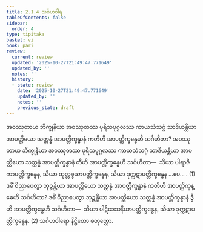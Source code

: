 ```yaml
---
title: 2.1.4 သင်္ဂဟဝါရ
tableOfContents: false
sidebar:
  order: 4
type: tipitaka
basket: vi
book: pari
review:
  current: review
  updated: '2025-10-27T21:49:47.771649'
  updated_by: ''
  notes: ''
  history:
  - state: review
    date: '2025-10-27T21:49:47.771649'
    updated_by: ''
    notes: ''
    previous_state: draft
---
```



<ReviewStatus review={frontmatter.review} showDetails={true} />

<HypothesisAnnotation frontmatter={frontmatter} />

<DynamicBreadcrumb />

<Division number="242" book="pari" e="ch" v="5" p="142">

<Paragraph number="994" book="pari">
အဝဿုတာယ ဘိက္ခုနိယာ အဝဿုတဿ ပုရိသပုဂ္ဂလဿ ကာယသံသဂ္ဂံ သာဒိယန္တိယာ အာပတ္တိယော သတ္တန္နံ အာပတ္တိက္ခန္ဓာနံ ကတိဟိ အာပတ္တိက္ခန္ဓေဟိ သင်္ဂဟိတာ? အဝဿုတာယ ဘိက္ခုနိယာ အဝဿုတဿ ပုရိသပုဂ္ဂလဿ ကာယသံသဂ္ဂံ သာဒိယန္တိယာ အာပတ္တိယော သတ္တန္နံ အာပတ္တိက္ခန္ဓာနံ တီဟိ အာပတ္တိက္ခန္ဓေဟိ သင်္ဂဟိတာ—  သိယာ ပါရာဇိကာပတ္တိက္ခန္ဓေန, သိယာ ထုလ္လစ္စယာပတ္တိက္ခန္ဓေန, သိယာ ဒုက္ကဋာပတ္တိက္ခန္ဓေန …ပေ… . (1)
</Paragraph>

<Paragraph number="995" book="pari">
ဒဓိံ ဝိညာပေတွာ ဘုဉ္ဇန္တိယာ အာပတ္တိယော သတ္တန္နံ အာပတ္တိက္ခန္ဓာနံ ကတိဟိ အာပတ္တိက္ခန္ဓေဟိ သင်္ဂဟိတာ? ဒဓိံ ဝိညာပေတွာ ဘုဉ္ဇန္တိယာ အာပတ္တိယော သတ္တန္နံ အာပတ္တိက္ခန္ဓာနံ ဒွီဟိ အာပတ္တိက္ခန္ဓေဟိ သင်္ဂဟိတာ—  သိယာ ပါဋိဒေသနီယာပတ္တိက္ခန္ဓေန, သိယာ ဒုက္ကဋာပတ္တိက္ခန္ဓေန. (2)

</Paragraph>
</Division>

<Paragraph number="996" type="center" book="pari">
သင်္ဂဟဝါရော နိဋ္ဌိတော စတုတ္ထော.
</Paragraph>